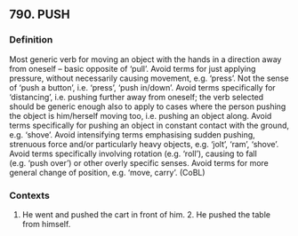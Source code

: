 ## 790. PUSH
### Definition
Most generic verb for moving an object with the hands in a direction away from oneself -- basic opposite of 'pull'.  Avoid terms for just applying pressure, without necessarily causing movement, e.g. 'press'.  Not the sense of 'push a button', i.e. 'press', 'push in/down'.  Avoid terms specifically for 'distancing', i.e. pushing further away from oneself; the verb selected should be generic enough also to apply to cases where the person pushing the object is him/herself moving too, i.e. pushing an object along.  Avoid terms specifically for pushing an object in constant contact with the ground, e.g. 'shove'.  Avoid intensifying terms emphasising sudden pushing, strenuous force and/or particularly heavy objects, e.g. 'jolt', 'ram', 'shove'.  Avoid terms specifically involving rotation (e.g. 'roll'), causing to fall (e.g. 'push over') or other overly specific senses.  Avoid terms for more general change of position, e.g. 'move, carry'. (CoBL)

### Contexts
1. He went and pushed the cart in front of him. 2. He pushed the table from himself.

